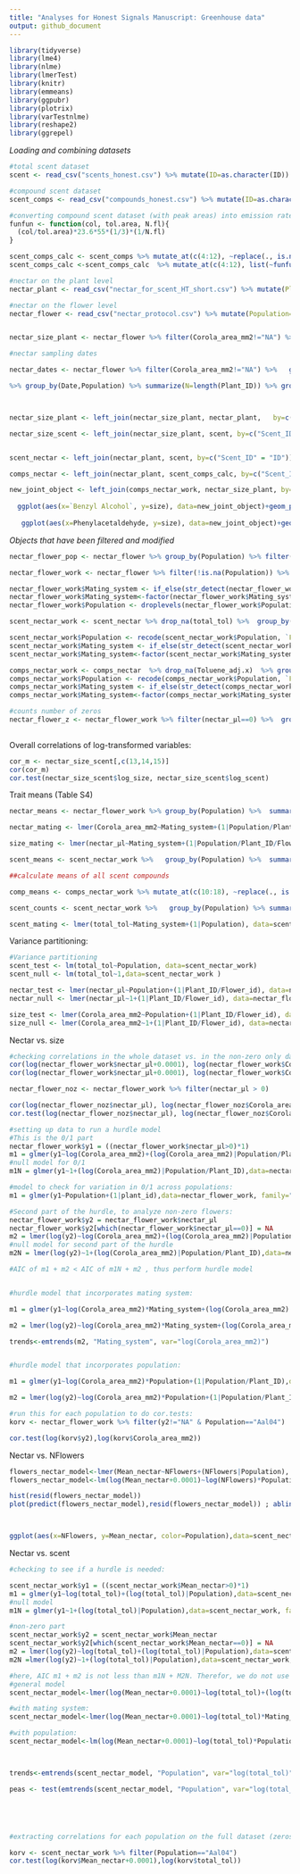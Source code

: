 ```yaml
---
title: "Analyses for Honest Signals Manuscript: Greenhouse data"
output: github_document
---
```


```r
library(tidyverse)
library(lme4)
library(nlme)
library(lmerTest)
library(knitr)
library(emmeans)
library(ggpubr)
library(plotrix)
library(varTestnlme)
library(reshape2)
library(ggrepel)
```


*Loading and combining datasets*

```r

#total scent dataset
scent <- read_csv("scents_honest.csv") %>% mutate(ID=as.character(ID)) 

#compound scent dataset
scent_comps <- read_csv("compounds_honest.csv") %>% mutate(ID=as.character(ID))

#converting compound scent dataset (with peak areas) into emission rates
funfun <- function(col, tol.area, N.fl){
  (col/tol.area)*23.6*55*(1/3)*(1/N.fl)
}

scent_comps_calc <- scent_comps %>% mutate_at(c(4:12), ~replace(., is.na(.), 0)) %>% left_join(., scent, by="ID")
scent_comps_calc <-scent_comps_calc  %>% mutate_at(c(4:12), list(~funfun(., Toluene_adj.y,NFlowers.x)))

#nectar on the plant level
nectar_plant <- read_csv("nectar_for_scent_HT_short.csv") %>% mutate(Plant_id=as.factor(as.character(Plant_id)))

#nectar on the flower level
nectar_flower <- read_csv("nectar_protocol.csv") %>% mutate(Population=as.factor(Population), Plant_ID=as.factor(as.character(Plant_ID)), Flower_id=as.factor(as.character(Flower_id)), plant_id=as.factor(as.character(plant_id)))


nectar_size_plant <- nectar_flower %>% filter(Corola_area_mm2!="NA") %>%   group_by(Population, plant_id) %>% summarize(size=mean(Corola_area_mm2), nect=mean(nectar_μl))

#nectar sampling dates

nectar_dates <- nectar_flower %>% filter(Corola_area_mm2!="NA") %>%   group_by(Population) %>%  filter(length(unique(plant_id))>=8)

%>% group_by(Date,Population) %>% summarize(N=length(Plant_ID)) %>% group_by(Population) %>% summarize(N=length(Date))



nectar_size_plant <- left_join(nectar_size_plant, nectar_plant,   by=c("Population", "plant_id"="Plant_id")) %>% group_by(Population) %>%  filter(length(unique(plant_id))>=8) %>% select(-Mean_nectar, -Notes)

nectar_size_scent <- left_join(nectar_size_plant, scent, by=c("Scent_ID"="ID")) %>%  filter(Scent_ID!="NA") %>% drop_na() %>% mutate(log_size = log(size), log_nect=log(nect+0.0001), log_scent=log(total_tol))


scent_nectar <- left_join(nectar_plant, scent, by=c("Scent_ID" = "ID"))

comps_nectar <- left_join(nectar_plant, scent_comps_calc, by=c("Scent_ID" = "ID"))

new_joint_object <- left_join(comps_nectar_work, nectar_size_plant, by="Scent_ID")
  
  ggplot(aes(x=`Benzyl Alcohol`, y=size), data=new_joint_object)+geom_point()+facet_wrap(~Population.x)
  
   ggplot(aes(x=Phenylacetaldehyde, y=size), data=new_joint_object)+geom_point()+facet_wrap(~Population.x) 


```

*Objects that have been filtered and modified*
```r

nectar_flower_pop <- nectar_flower %>% group_by(Population) %>% filter(length(unique(Plant_ID))>=8)

nectar_flower_work <- nectar_flower %>% filter(!is.na(Population)) %>%  filter(!is.na(nectar_μl)) %>% filter(!is.na(Corola_area_mm2)) %>% filter(Corola_area_mm2>0) %>% filter(Population %in% nectar_flower_pop$Population)

nectar_flower_work$Mating_system <- if_else(str_detect(nectar_flower_work$Population,"^G|^I"), "SI", "SC")
nectar_flower_work$Mating_system<-factor(nectar_flower_work$Mating_system, levels=c("SI", "SC"))
nectar_flower_work$Population <- droplevels(nectar_flower_work$Population)

scent_nectar_work <- scent_nectar %>% drop_na(total_tol) %>%  group_by(Population) %>% filter(length(unique(Plant_id))>=8)

scent_nectar_work$Population <- recode(scent_nectar_work$Population, `Fr3/IT11`="Fr3", `Fr4/IT12`="Fr4")
scent_nectar_work$Mating_system <- if_else(str_detect(scent_nectar_work$Population,"^G|^I"), "SI", "SC")
scent_nectar_work$Mating_system<-factor(scent_nectar_work$Mating_system, levels=c("SI", "SC"))

comps_nectar_work <- comps_nectar  %>% drop_na(Toluene_adj.x)  %>% group_by(Population) %>% filter(length(unique(Plant_id))>=8)
comps_nectar_work$Population <- recode(comps_nectar_work$Population, `Fr3/IT11`="Fr3", `Fr4/IT12`="Fr4")
comps_nectar_work$Mating_system <- if_else(str_detect(comps_nectar_work$Population,"^G|^I"), "SI", "SC")
comps_nectar_work$Mating_system<-factor(comps_nectar_work$Mating_system, levels=c("SI", "SC"))

#counts number of zeros
nectar_flower_z <- nectar_flower_work %>% filter(nectar_μl==0) %>%  group_by(Population, plant_id) %>% summarize(N_fl=length(flower_id))
                                                                                                                
```


Overall correlations of log-transformed variables:
```r
cor_m <- nectar_size_scent[,c(13,14,15)]
cor(cor_m)
cor.test(nectar_size_scent$log_size, nectar_size_scent$log_scent)
```

Trait means (Table S4)
```r

nectar_means <- nectar_flower_work %>% group_by(Population) %>%  summarize_at(c("nectar_μl", "Corola_area_mm2"), list(mean, std.error))

nectar_mating <- lmer(Corola_area_mm2~Mating_system+(1|Population/Plant_ID/Flower_id), data=nectar_flower_work)

size_mating <- lmer(nectar_μl~Mating_system+(1|Population/Plant_ID/Flower_id), data=nectar_flower_work)

scent_means <- scent_nectar_work %>%   group_by(Population) %>%  summarize_at(c("total_tol", "Mean_nectar", "NFlowers"), list(mean, std.error))

##calculate means of all scent compounds

comp_means <- comps_nectar_work %>% mutate_at(c(10:18), ~replace(., is.na(.), 0))%>% group_by(Population) %>% summarize_at(c(9:17), list(mean, std.error))

scent_counts <- scent_nectar_work %>%   group_by(Population) %>% summarize(N = length(Scent_ID))

scent_mating <- lmer(total_tol~Mating_system+(1|Population), data=scent_nectar_work)

```

Variance partitioning:
```r
#Variance partitioning
scent_test <- lm(total_tol~Population, data=scent_nectar_work)
scent_null <- lm(total_tol~1,data=scent_nectar_work )

nectar_test <- lmer(nectar_μl~Population+(1|Plant_ID/Flower_id), data=nectar_flower_work)
nectar_null <- lmer(nectar_μl~1+(1|Plant_ID/Flower_id), data=nectar_flower_work)

size_test <- lmer(Corola_area_mm2~Population+(1|Plant_ID/Flower_id), data=nectar_flower_work)
size_null <- lmer(Corola_area_mm2~1+(1|Plant_ID/Flower_id), data=nectar_flower_work)
```

Nectar vs. size
```r
#checking correlations in the whole dataset vs. in the non-zero only dataset
cor(log(nectar_flower_work$nectar_μl+0.0001), log(nectar_flower_work$Corola_area_mm2))
cor(log(nectar_flower_work$nectar_μl+0.0001), log(nectar_flower_work$Corola_area_mm2))

nectar_flower_noz <- nectar_flower_work %>% filter(nectar_μl > 0)

cor(log(nectar_flower_noz$nectar_μl), log(nectar_flower_noz$Corola_area_mm2))
cor.test(log(nectar_flower_noz$nectar_μl), log(nectar_flower_noz$Corola_area_mm2))

#setting up data to run a hurdle model
#This is the 0/1 part
nectar_flower_work$y1 = ((nectar_flower_work$nectar_μl>0)*1)
m1 = glmer(y1~log(Corola_area_mm2)+(log(Corola_area_mm2)|Population/Plant_ID),data=nectar_flower_work, family="binomial" (link="logit"))
#null model for 0/1
m1N = glmer(y1~1+(log(Corola_area_mm2)|Population/Plant_ID),data=nectar_flower_work, family="binomial" (link="logit"))

#model to check for variation in 0/1 across populations:
m1 = glmer(y1~Population+(1|plant_id),data=nectar_flower_work, family="binomial" (link="logit"))

#Second part of the hurdle, to analyze non-zero flowers:
nectar_flower_work$y2 = nectar_flower_work$nectar_μl
nectar_flower_work$y2[which(nectar_flower_work$nectar_μl==0)] = NA
m2 = lmer(log(y2)~log(Corola_area_mm2)+(log(Corola_area_mm2)|Population/Plant_ID),data=nectar_flower_work,  na=na.exclude)
#null model for second part of the hurdle
m2N = lmer(log(y2)~1+(log(Corola_area_mm2)|Population/Plant_ID),data=nectar_flower_work,  na=na.exclude)

#AIC of m1 + m2 < AIC of m1N + m2 , thus perform hurdle model


#hurdle model that incorporates mating system:

m1 = glmer(y1~log(Corola_area_mm2)*Mating_system+(log(Corola_area_mm2)|Population/Plant_ID),data=nectar_flower_work, family="binomial" (link="logit"))

m2 = lmer(log(y2)~log(Corola_area_mm2)*Mating_system+(log(Corola_area_mm2)|Population/Plant_ID),data=nectar_flower_work,  na=na.exclude)

trends<-emtrends(m2, "Mating_system", var="log(Corola_area_mm2)")


#hurdle model that incorporates population:

m1 = glmer(y1~log(Corola_area_mm2)*Population+(1|Population/Plant_ID),data=nectar_flower_work, family="binomial" (link="logit"))

m2 = lmer(log(y2)~log(Corola_area_mm2)*Population+(1|Population/Plant_ID),data=nectar_flower_work,  na=na.exclude)

#run this for each population to do cor.tests:
korv <- nectar_flower_work %>% filter(y2!="NA" & Population=="Aal04") 

cor.test(log(korv$y2),log(korv$Corola_area_mm2))

```

Nectar vs. NFlowers
```r
flowers_nectar_model<-lmer(Mean_nectar~NFlowers+(NFlowers|Population), data=scent_nectar_work)
flowers_nectar_model<-lm(log(Mean_nectar+0.0001)~log(NFlowers)*Population, data=scent_nectar_work)

hist(resid(flowers_nectar_model))
plot(predict(flowers_nectar_model),resid(flowers_nectar_model)) ; abline(h=0)



ggplot(aes(x=NFlowers, y=Mean_nectar, color=Population),data=scent_nectar_work)+geom_point()+geom_smooth(method=lm,  se=FALSE)

```



Nectar vs. scent
```r
#checking to see if a hurdle is needed:

scent_nectar_work$y1 = ((scent_nectar_work$Mean_nectar>0)*1)
m1 = glmer(y1~log(total_tol)+(log(total_tol)|Population),data=scent_nectar_work, family="binomial" (link="logit"))
#null model
m1N = glmer(y1~1+(log(total_tol)|Population),data=scent_nectar_work, family="binomial" (link="logit"))

#non-zero part
scent_nectar_work$y2 = scent_nectar_work$Mean_nectar
scent_nectar_work$y2[which(scent_nectar_work$Mean_nectar==0)] = NA
m2 = lmer(log(y2)~log(total_tol)+(log(total_tol)|Population),data=scent_nectar_work, na=na.exclude)
m2N =lmer(log(y2)~1+(log(total_tol)|Population),data=scent_nectar_work, na=na.exclude) 

#here, AIC m1 + m2 is not less than m1N + M2N. Therefor, we do not use the hurdle model.
#general model
scent_nectar_model<-lmer(log(Mean_nectar+0.0001)~log(total_tol)+(log(total_tol)|Population), data=scent_nectar_work)

#with mating system:
scent_nectar_model<-lmer(log(Mean_nectar+0.0001)~log(total_tol)*Mating_system+(log(total_tol)|Population), data=scent_nectar_work)

#with population:
scent_nectar_model<-lm(log(Mean_nectar+0.0001)~log(total_tol)*Population, data=scent_nectar_work)



trends<-emtrends(scent_nectar_model, "Population", var="log(total_tol)")

peas <- test(emtrends(scent_nectar_model, "Population", var="log(total_tol)")) 





#extracting correlations for each population on the full dataset (zeros included)

korv <- scent_nectar_work %>% filter(Population=="Aal04")
cor.test(log(korv$Mean_nectar+0.0001),log(korv$total_tol))





```
